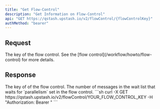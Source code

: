 ```yaml
---
title: "Get Flow-Control"
description: "Get Information on Flow-Control"
api: "GET https://qstash.upstash.io/v2/flowControl/{flowControlKey}"
authMethod: "bearer"
---
```


## Request

<ParamField path="flowControlKey" type="string">
  The key of the flow control. See the [flow control](/workflow/howto/flow-control) for more details.
</ParamField>

## Response

<ResponseField name="flowControlKey" type="string">
  The key of of the flow control. 
</ResponseField>

<ResponseField name="waitListSize" type="integer">
  The number of messages in the wait list that waits for `parallelism` set in the flow control.
</ResponseField>

<RequestExample>
```sh
curl -X GET https://qstash.upstash.io/v2/flowControl/YOUR_FLOW_CONTROL_KEY  -H "Authorization: Bearer <token>"
```
</RequestExample>
